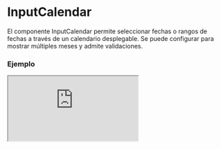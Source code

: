 
# InputCalendar

El componente InputCalendar permite seleccionar fechas o rangos de fechas a través de un calendario desplegable. Se puede configurar para mostrar múltiples meses y admite validaciones.

### Ejemplo

<Iframe
  minHeightIframe="60vh"
  src="https://fenextjs-component-storybook.vercel.app/iframe.html?args=&id=input-inputcalendar--index&viewMode=story"
/>

### Importacion

Para importar el componente InputCalendar, se puede hacer desde fenextjs

```tsx copy
import { InputCalendar } from "fenextjs";
```

### Parametros

| Parametro         | Tipo                            | Requerido | Default       | Descripcion                                                                                    |
| ----------------- | ------------------------------- | --------- | ------------- | ---------------------------------------------------------------------------------------------- |
| nMonthShow        | number                          | no        | 1             | Cantidad de meses que se mostrarán simultáneamente en el calendario.                           |
| icon              | ReactNode                       | no        | \<SvgDate /\> | Icono que se mostrará en el campo de entrada del calendario.                                   |
| type              | 'normal' \| 'range'             | no        | 'normal'      | Define si el calendario es para una selección única ('normal') o un rango de fechas ('range'). |
| defaultValue      | Date                            | no        |               | La fecha predeterminada seleccionada para el modo 'normal'.                                    |
| value             | Date                            | no        |               | La fecha seleccionada actualmente en el modo 'normal'.                                         |
| defaultValueRange | Date[]                          | no        |               | El rango de fechas predeterminado para el modo 'range'.                                        |
| valueRange        | Date[]                          | no        |               | El rango de fechas seleccionado actualmente en el modo 'range'.                                |
| onChange          | (d: Date \| undefined) =\> void | no        |               | Función que se ejecuta cuando se selecciona una fecha en el modo 'normal'.                     |
| onChangeRange     | (d: Date[]) =\> void            | no        |               | Función que se ejecuta cuando se selecciona un rango de fechas en el modo 'range'.             |
| validator         | any                             | no        |               | Validador personalizado que permite agregar reglas para validar las fechas seleccionadas.      |
| errorWithIsChange | boolean                         | no        | true          | Indica si los errores de validación deben mostrarse al cambiar la fecha.                       |
| min               | Date                            | no        |               | Fecha mínima seleccionable.                                                                    |
| max               | Date                            | no        |               | Fecha máxima seleccionable.                                                                    |

### Storybook

Para ver el storybook del componente lo puede hacer con este [link](https://fenextjs-component-storybook.vercel.app/?path=/story/input-inputcalendar--index)

### Usos

- Calendario básico

```tsx copy
<InputCalendar
  defaultValue={new Date()}
  onChange={(date) => console.log(date)}
/>
```

- Calendario con selección de rango

```tsx copy
<InputCalendar
  type="range"
  defaultValueRange={[new Date(), new Date()]}
  onChangeRange={(range) => console.log(range)}
/>
```

- Calendario mostrando múltiples meses

```tsx copy
<InputCalendar
  nMonthShow={3}
  defaultValue={new Date()}
  onChange={(date) => console.log(date)}
/>
```
